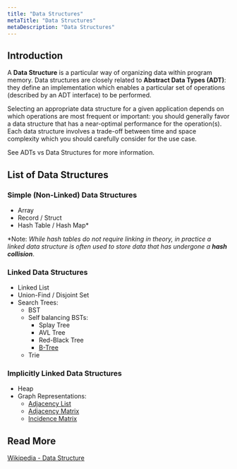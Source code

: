 ```yaml
---
title: "Data Structures"
metaTitle: "Data Structures"
metaDescription: "Data Structures"
---
```



## Introduction

A **Data Structure** is a particular way of organizing data within program memory. Data structures are closely related to **<GatsbyLink to='/adts'>Abstract Data Types (ADT)</GatsbyLink>**: they define an implementation which enables a particular set of operations (described by an ADT interface) to be performed.

Selecting an appropriate data structure for a given application depends on which operations are most frequent or important: you should generally favor a data structure that has a near-optimal performance for the operation(s). Each data structure involves a trade-off between time and space complexity which you should carefully consider for the use case.

See <GatsbyLink to='/overview/adts-vs-structures'>ADTs vs Data Structures</GatsbyLink> for more information.


## List of Data Structures

### Simple (Non-Linked) Data Structures
- <GatsbyLink to='/structures/array'>Array</GatsbyLink>
- <GatsbyLink to='/structures/struct'>Record / Struct</GatsbyLink>
- <GatsbyLink to='/structures/hash-table'>Hash Table / Hash Map</GatsbyLink>*

*Note: _While hash tables do not require linking in theory, in practice a linked data structure is often used to store data that has undergone a **hash collision**_.

### Linked Data Structures
- <GatsbyLink to='/structures/linked-list'>Linked List</GatsbyLink>
- <GatsbyLink to='/structures/union-find'>Union-Find / Disjoint Set</GatsbyLink>
- Search Trees:
    - <GatsbyLink to='/structures/bst'>BST</GatsbyLink>
    - Self balancing BSTs:
        - <GatsbyLink to='/structures/splay-tree'>Splay Tree</GatsbyLink>
        - <GatsbyLink to='/structures/avl-tree'>AVL Tree</GatsbyLink>
        - <GatsbyLink to='/structures/red-black-tree'>Red-Black Tree</GatsbyLink>
        - [B-Tree]()
    - <GatsbyLink to='/structures/trie'>Trie</GatsbyLink>

### Implicitly Linked Data Structures
- <GatsbyLink to='/structures/heap'>Heap</GatsbyLink>
- Graph Representations:
    - [Adjacency List]()
    - [Adjacency Matrix]()
    - [Incidence Matrix]()


## Read More

[Wikipedia - Data Structure](https://en.wikipedia.org/wiki/Data_structure)

